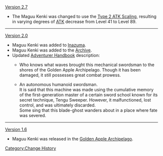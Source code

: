 [[Version 2.7]]
* The Maguu Kenki was changed to use the [[Level Scaling/Enemy#ATK Level Scaling|Type 2 ATK Scaling]], resulting in varying degrees of [[ATK]] decrease from Level 41 to Level 89.
----
[[Version 2.0]]
* Maguu Kenki was added to [[Inazuma]].
* Maguu Kenki was added to the [[Archive]].
* Updated [[Adventurer Handbook]] description:
** {{Color|Old:}} Who knows what waves brought this mechanical swordsman to the shores of the Golden Apple Archipelago. Though it has been damaged, it still possesses great combat prowess.
** {{Color|New:}} An autonomous humanoid swordsman.<br />It is said that this machine was made using the cumulative memory of the first-generation master of a certain sword school known for its secret technique, Tengu Sweeper. However, it malfunctioned, lost control, and was ultimately discarded.<br />Some sing that this blade-ghost wanders about in a place where fate was severed.
----
[[Version 1.6]]
* Maguu Kenki was released in the [[Golden Apple Archipelago]].
<noinclude>[[Category:Change History]]</noinclude>